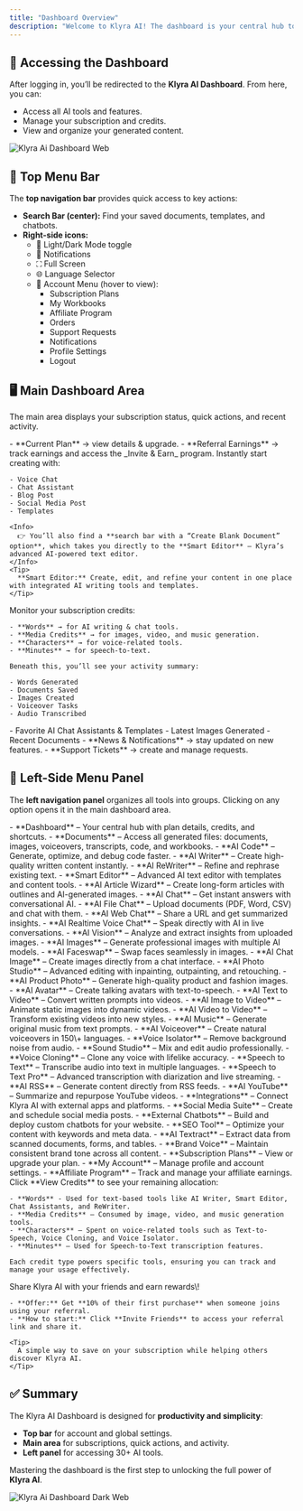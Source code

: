 ```yaml
---
title: "Dashboard Overview"
description: "Welcome to Klyra AI! The dashboard is your central hub to access all tools, track usage, and manage your account. This guide will walk you through the layout and functionality of the dashboard so you can get the most out of your subscription."
---
```


## 🔐 Accessing the Dashboard

After logging in, you’ll be redirected to the **Klyra AI Dashboard**. From here, you can:

- Access all AI tools and features.
- Manage your subscription and credits.
- View and organize your generated content.

<img
  src="/images/klyra-ai-dashboard.webp"
  alt="Klyra Ai Dashboard Web"
  class="border rounded-lg shadow-md"
/>

## 🔎 Top Menu Bar

The **top navigation bar** provides quick access to key actions:

- **Search Bar (center):** Find your saved documents, templates, and chatbots.
- **Right-side icons:**
  - 🌙 Light/Dark Mode toggle
  - 🔔 Notifications
  - ⛶ Full Screen
  - 🌐 Language Selector
  - 👤 Account Menu (hover to view):
    - Subscription Plans
    - My Workbooks
    - Affiliate Program
    - Orders
    - Support Requests
    - Notifications
    - Profile Settings
    - Logout

## 🖥️ Main Dashboard Area

The main area displays your subscription status, quick actions, and recent activity.

<Steps>
  <Step title="Subscription and Referrals">
    - **Current Plan** → view details & upgrade.
    - **Referral Earnings** → track earnings and access the _Invite & Earn_ program.
  </Step>
  <Step title="Quick Shortcuts">
    Instantly start creating with:

    - Voice Chat
    - Chat Assistant
    - Blog Post
    - Social Media Post
    - Templates

    <Info>
      👉 You’ll also find a **search bar with a “Create Blank Document” option**, which takes you directly to the **Smart Editor** — Klyra’s advanced AI-powered text editor.
    </Info>
    <Tip>
      **Smart Editor:** Create, edit, and refine your content in one place with integrated AI writing tools and templates.
    </Tip>
  </Step>
  <Step title="Usage Tracking">
    Monitor your subscription credits:

    - **Words** → for AI writing & chat tools.
    - **Media Credits** → for images, video, and music generation.
    - **Characters** → for voice-related tools.
    - **Minutes** → for speech-to-text.

    Beneath this, you’ll see your activity summary:

    - Words Generated
    - Documents Saved
    - Images Created
    - Voiceover Tasks
    - Audio Transcribed
  </Step>
  <Step title="Favorites & Recent Work">
    - Favorite AI Chat Assistants & Templates
    - Latest Images Generated
    - Recent Documents
  </Step>
  <Step title="Updates & Support">
    - **News & Notifications** → stay updated on new features.
    - **Support Tickets** → create and manage requests.
  </Step>
</Steps>

## 📂 Left-Side Menu Panel

The **left navigation panel** organizes all tools into groups. Clicking on any option opens it in the main dashboard area.

<Steps>
  <Step title="AI Panel">
    - **Dashboard** – Your central hub with plan details, credits, and shortcuts.
    - **Documents** – Access all generated files: documents, images, voiceovers, transcripts, code, and workbooks.
  </Step>
  <Step title="AI Writing">
    - **AI Code** – Generate, optimize, and debug code faster.
    - **AI Writer** – Create high-quality written content instantly.
    - **AI ReWriter** – Refine and rephrase existing text.
    - **Smart Editor** – Advanced AI text editor with templates and content tools.
    - **AI Article Wizard** – Create long-form articles with outlines and AI-generated images.
  </Step>
  <Step title="AI Conversations">
    - **AI Chat** – Get instant answers with conversational AI.
    - **AI File Chat** – Upload documents (PDF, Word, CSV) and chat with them.
    - **AI Web Chat** – Share a URL and get summarized insights.
    - **AI Realtime Voice Chat** – Speak directly with AI in live conversations.
  </Step>
  <Step title="AI Images & Editing">
    - **AI Vision** – Analyze and extract insights from uploaded images.
    - **AI Images** – Generate professional images with multiple AI models.
    - **AI Faceswap** – Swap faces seamlessly in images.
    - **AI Chat Image** – Create images directly from a chat interface.
    - **AI Photo Studio** – Advanced editing with inpainting, outpainting, and retouching.
    - **AI Product Photo** – Generate high-quality product and fashion images.
  </Step>
  <Step title="AI Video Creation">
    - **AI Avatar** – Create talking avatars with text-to-speech.
    - **AI Text to Video** – Convert written prompts into videos.
    - **AI Image to Video** – Animate static images into dynamic videos.
    - **AI Video to Video** – Transform existing videos into new styles.
  </Step>
  <Step title="AI Audio & Voice">
    - **AI Music** – Generate original music from text prompts.
    - **AI Voiceover** – Create natural voiceovers in 150\+ languages.
    - **Voice Isolator** – Remove background noise from audio.
    - **Sound Studio** – Mix and edit audio professionally.
    - **Voice Cloning** – Clone any voice with lifelike accuracy.
    - **Speech to Text** – Transcribe audio into text in multiple languages.
    - **Speech to Text Pro** – Advanced transcription with diarization and live streaming.
  </Step>
  <Step title="AI Connect & Integrations">
    - **AI RSS** – Generate content directly from RSS feeds.
    - **AI YouTube** – Summarize and repurpose YouTube videos.
    - **Integrations** – Connect Klyra AI with external apps and platforms.
    - **Social Media Suite** – Create and schedule social media posts.
    - **External Chatbots** – Build and deploy custom chatbots for your website.
  </Step>
  <Step title="Productivity">
    - **SEO Tool** – Optimize your content with keywords and meta data.
    - **AI Textract** – Extract data from scanned documents, forms, and tables.
    - **Brand Voice** – Maintain consistent brand tone across all content.
  </Step>
  <Step title="Account">
    - **Subscription Plans** – View or upgrade your plan.
    - **My Account** – Manage profile and account settings.
    - **Affiliate Program** – Track and manage your affiliate earnings.
  </Step>
  <Step title="Viewing Credits">
    Click **View Credits** to see your remaining allocation:

    - **Words** - Used for text-based tools like AI Writer, Smart Editor, Chat Assistants, and ReWriter.
    - **Media Credits** – Consumed by image, video, and music generation tools.
    - **Characters** – Spent on voice-related tools such as Text-to-Speech, Voice Cloning, and Voice Isolator.
    - **Minutes** – Used for Speech-to-Text transcription features.

    Each credit type powers specific tools, ensuring you can track and manage your usage effectively.
  </Step>
  <Step title="Invite & Earn">
    Share Klyra AI with your friends and earn rewards\!

    - **Offer:** Get **10% of their first purchase** when someone joins using your referral.
    - **How to start:** Click **Invite Friends** to access your referral link and share it.

    <Tip>
      A simple way to save on your subscription while helping others discover Klyra AI.
    </Tip>
  </Step>
</Steps>

## ✅ Summary

The Klyra AI Dashboard is designed for **productivity and simplicity**:

- **Top bar** for account and global settings.
- **Main area** for subscriptions, quick actions, and activity.
- **Left panel** for accessing 30\+ AI tools.

Mastering the dashboard is the first step to unlocking the full power of **Klyra AI**.

<img
  src="/images/klyra-ai-dashboard-dark.webp"
  alt="Klyra Ai Dashboard Dark Web"
  class="border rounded-lg shadow-md"
/>